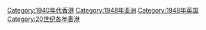 [[Category:1940年代香港|Category:1940年代香港]]
[[Category:1948年亚洲|Category:1948年亚洲]]
[[Category:1948年英国|Category:1948年英国]]
[[Category:20世纪各年香港|Category:20世纪各年香港]]